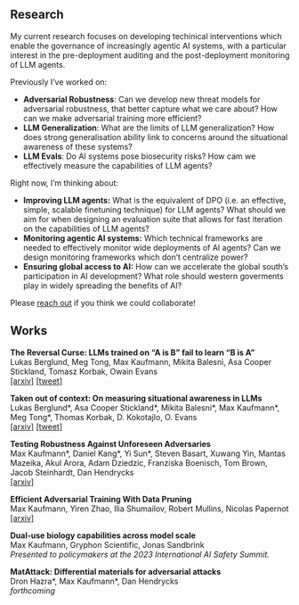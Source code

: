 ## Research

My current research focuses on developing techinical interventions which enable the governance of increasingly agentic AI systems, with a particular interest in the pre-deployment auditing and the post-deployment monitoring of LLM agents.

Previously I've worked on:

- **Adversarial Robustness**: Can we develop new threat models for adversarial robustness, that better capture what we care about? How can we make adversarial training more efficient?
- **LLM Generalization**: What are the limits of LLM generalization? How does strong generalisation ability link to concerns around the situational awareness of these systems?
- **LLM Evals**: Do AI systems pose biosecurity risks? How cam we effectively measure the capabilities of LLM agents?

Right now, I'm thinking about:

- **Improving LLM agents:** What is the equivalent of DPO (i.e. an effective, simple, scalable finetuning technique) for LLM agents? What should we aim for when designing an evaluation suite that allows for fast iteration on the capabilities of LLM agents?
- **Monitoring agentic AI systems:** Which technical frameworks are needed to effectively monitor wide deployments of AI agents? Can we design monitoring frameworks which don't centralize power?
- **Ensuring global access to AI:** How can we accelerate the global south's participation in AI development? What role should western goverments play in widely spreading the benefits of AI?

Please [reach out](mailto:max.a.kaufmann@gmail.com) if you think we could collaborate!

## Works

<head>
    <link rel="stylesheet" href="../site_libs/bootstrap/bootstrap.min.css">
</head>

<strong>The Reversal Curse: LLMs trained on "A is B" fail to learn "B is A"</strong><br>
Lukas Berglund, Meg Tong, Max Kaufmann, Mikita Balesni, Asa Cooper Stickland, Tomasz Korbak, Owain Evans<br>
<a href="https://arxiv.org/abs/2309.12288" target="_parent">[arxiv]</a>
<a href="https://twitter.com/OwainEvans_UK/status/1698683186090537015" target="_parent">[tweet]</a><br>

<strong>Taken out of context: On measuring situational awareness in LLMs</strong><br>
Lukas Berglund\*, Asa Cooper Stickland\*, Mikita Balesni\*, Max Kaufmann\*, Meg Tong\*, Thomas Korbak, D. Kokotajlo, O. Evans<br>
<a href="https://arxiv.org/abs/2309.00667" target="_parent">[arxiv]</a>
<a href="https://x.com/OwainEvans_UK/status/1705285631520407821" target="_parent">[tweet]</a><br>

<strong>Testing Robustness Against Unforeseen Adversaries</strong><br>
Max Kaufmann\*, Daniel Kang\*, Yi Sun\*, Steven Basart, Xuwang Yin, Mantas Mazeika, Akul Arora, Adam Dziedzic, Franziska Boenisch, Tom Brown, Jacob Steinhardt, Dan Hendrycks<br>
<a href="https://arxiv.org/abs/1908.08016" target= "_parent" >[arxiv]</a><br>

<strong>Efficient Adversarial Training With Data Pruning</strong><br>
Max Kaufmann, Yiren Zhao, Ilia Shumailov, Robert Mullins, Nicolas Papernot<br>
<a href="https://arxiv.org/abs/2207.00694" target="_parent" >[arxiv]</a><br>


<strong>Dual-use biology capabilities across model scale</strong><br>
Max Kaufmann, Gryphon Scientific, Jonas Sandbrink<br>
<i>Presented to policymakers at the 2023 International AI Safety Summit.</i>
</a><br>

<strong>MatAttack: Differential materials for adversarial attacks</strong><br>
Dron Hazra\*, Max Kaufmann*, Dan Hendrycks<br><i> forthcoming </i>




  